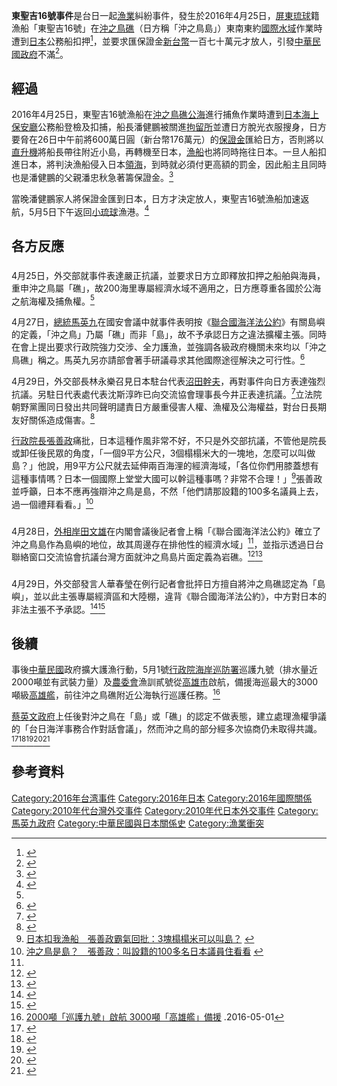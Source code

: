 {{Incomplete|time=2016-05-05T15:05:19+00:00}}
{{Infobox News event
|title=東聖吉16號事件
|image=
|caption=
|date={{Start date|2016|4|25}}
|time=
|place={{JPN}}[[沖之鳥礁|沖之鳥礁]]附近[[公海|公海]]<br><small>（日本單方面聲稱位於其[[專屬經濟區|專屬經濟水域]]内）</small>
|coordinates=
|reported death(s)=
|reported injuries=
|reported property damage=
}}
'''東聖吉16號事件'''是台日一起[[漁業|漁業]]糾紛事件，發生於2016年4月25日，[[屏東縣|屏東]][[琉球鄉|琉球]]籍漁船「東聖吉16號」在[[沖之鳥礁|沖之鳥礁]]（日方稱「沖之鳥島」）東南東約{{convert|150|NM|km|lk=on}}[[國際水域|國際水域]]作業時遭到[[日本|日本]]公務船扣押<ref name="sk-w024">{{Cite news|url=http://www.sankei.com/world/news/160425/wor1604250024-n1.html|script-title=ja:台湾当局が沖ノ鳥島沖の漁船拿捕に抗議「受け入れがたい」|author=田中靖人|publisher=[[產經新聞|產經新聞]]|date=2016-04-25|accessdate=2015-05-09|language=ja|archive-date=2019-05-19|archive-url=https://web.archive.org/web/20190519154127/https://www.sankei.com/world/news/160425/wor1604250024-n1.html|dead-url=no}}</ref>，並要求匯保證金[[新台幣|新台幣]]一百七十萬元才放人，引發[[中華民國政府|中華民國政府]]不滿<ref>{{Cite web |url=http://www.merit-times.com.tw/NewsPage.aspx?unid=435450 |title=我漁船公海捕魚 日扣押 人間福報 2016-4-26 |access-date=2016-05-05 |archive-date=2016-05-31 |archive-url=https://web.archive.org/web/20160531022606/http://www.merit-times.com.tw/NewsPage.aspx?unid=435450 |dead-url=no }}</ref>。

== 經過 ==
2016年4月25日，東聖吉16號漁船在[[沖之鳥礁|沖之鳥礁]][[公海|公海]]進行捕魚作業時遭到[[日本|日本]][[海上保安廳|海上保安廳]]公務船登檢及扣捕，船長潘健鵬被關進[[拘留所|拘留所]]並遭日方脫光衣服搜身，日方要脅在26日中午前將600萬日圓（新台幣176萬元）的[[保證金|保證金]]匯給日方，否則將以[[直升機|直升機]]將船長帶往附近小島，再轉機至日本，[[漁船|漁船]]也將同時拖往日本。一旦人船扣進日本，將判決漁船侵入日本[[領海|領海]]，到時就必須付更高額的罰金，因此船主且同時也是潘健鵬的父親潘忠秋急著籌保證金。<ref>{{Cite web |url=http://udn.com/news/story/1/1652890-%E8%A2%AB%E6%97%A5%E6%89%A3%E6%BC%81%E8%88%B9%E4%B8%BB%E7%B1%8C170%E8%90%AC-26%E6%97%A5%E4%B8%8A%E5%8D%88%E5%8C%AF%E6%AC%BE |title=被日扣漁船主籌170萬 26日上午匯款 |access-date=2016-05-05 |archive-date=2019-06-21 |archive-url=https://web.archive.org/web/20190621131832/https://udn.com/news/story/1/1652890-%E8%A2%AB%E6%97%A5%E6%89%A3%E6%BC%81%E8%88%B9%E4%B8%BB%E7%B1%8C170%E8%90%AC-26%E6%97%A5%E4%B8%8A%E5%8D%88%E5%8C%AF%E6%AC%BE |dead-url=no }}</ref>

當晚潘健鵬家人將保證金匯到日本，日方才決定放人，東聖吉16號漁船加速返航，5月5日下午返回[[小琉球|小琉球]]漁港。<ref name="et-692772">{{Cite web |url=http://www.ettoday.net/news/20160505/692772.htm |title=脫光衣物搜身像犯人　東聖吉16號船長控訴日方蠻橫 2016-05-05 |access-date=2016-05-05 |archive-date=2019-06-29 |archive-url=https://web.archive.org/web/20190629123531/https://www.ettoday.net/news/20160505/692772.htm |dead-url=no }}</ref>

== 各方反應 ==
==={{ROC}}===
4月25日，外交部就事件表達嚴正抗議，並要求日方立即釋放扣押之船舶與海員，重申沖之鳥屬「礁」，故200海里專屬經濟水域不適用之，日方應尊重各國於公海之航海權及捕魚權。<ref name="sk-w024"/>

4月27日，[[中華民國總統|總統]][[馬英九|馬英九]]在國安會議中就事件表明按《[[聯合國海洋法公約|聯合國海洋法公約]]》有關島嶼的定義，「沖之鳥」乃屬「礁」而非「島」，故不予承認日方之違法擴權主張。同時在會上提出要求行政院強力交涉、全力護漁，並強調各級政府機關未來均以「沖之鳥礁」稱之。馬英九另亦請部會著手研議尋求其他國際途徑解決之可行性。<ref>{{Cite news|author=林人芳|url=http://www.nownews.com/n/2016/04/27/2009276|title=我漁船遭日扣押　馬英九：公海海域全力護漁|publisher=NOW 今日新聞網|date=2016-04-27|accessdate=2016-05-09|archive-date=2016-06-29|archive-url=https://web.archive.org/web/20160629200610/http://www.nownews.com/n/2016/04/27/2009276|dead-url=no}}</ref>

4月29日，外交部長林永樂召見日本駐台代表[[沼田幹夫|沼田幹夫]]，再對事件向日方表達強烈抗議。另駐日代表處代表沈斯淳昨已向交流協會理事長今井正表達抗議。<ref name="ltn-984265">{{Cite news|author1=林良昇|author2=王寓中|author3=李欣芳|url=http://news.ltn.com.tw/news/politics/paper/984265|title=沖之鳥礁扣船事件》林永樂今召見日駐台代表抗議|publisher=[[自由時報|自由時報]]|date=2016-04-29|accessdate=2016-05-09|archive-date=2020-03-28|archive-url=https://web.archive.org/web/20200328094720/https://news.ltn.com.tw/news/politics/paper/984265|dead-url=no}}</ref>立法院朝野黨團同日發出共同聲明譴責日方嚴重侵害人權、漁權及公海權益，對台日長期友好關係造成傷害。<ref>{{Cite news|author=葉滕騏|url=http://www.nownews.com/n/2016/04/29/2080555|title=沖之鳥礁事件　立法院發出朝野黨團共同聲明|publisher=NOW 今日新聞網|date=2016-04-29|accessdate=2016-05-09|archive-date=2016-07-04|archive-url=https://web.archive.org/web/20160704042027/http://www.nownews.com/n/2016/04/29/2080555|dead-url=no}}</ref>

[[行政院長|行政院長]][[張善政|張善政]]痛批，日本這種作風非常不好，不只是外交部抗議，不管他是院長或卸任後民眾的角度，「一個9平方公尺，3個榻榻米大的一塊地，怎麼可以叫做島？」他說，用9平方公尺就去延伸兩百海浬的經濟海域，「各位你們用膝蓋想有這種事情嗎？日本一個國際上堂堂大國可以幹這種事嗎？非常不合理！」<ref>[http://www.appledaily.com.tw/realtimenews/article/new/20160426/846996/%E6%97%A5%E6%9C%AC%E6%89%A3%E6%88%91%E6%BC%81%E8%88%B9%E3%80%80%E5%BC%B5%E5%96%84%E6%94%BF%E9%9C%B8%E6%B0%A3%E5%9B%9E%E6%89%B9%EF%BC%9A3%E5%A1%8A%E6%A6%BB%E6%A6%BB%E7%B1%B3%E5%8F%AF%E4%BB%A5%E5%8F%AB%E5%B3%B6%EF%BC%9F 日本扣我漁船　張善政霸氣回批：3塊榻榻米可以叫島？] {{webarchive|url=https://web.archive.org/web/20170112025341/http://www.appledaily.com.tw/realtimenews/article/new/20160426/846996/%E6%97%A5%E6%9C%AC%E6%89%A3%E6%88%91%E6%BC%81%E8%88%B9%E3%80%80%E5%BC%B5%E5%96%84%E6%94%BF%E9%9C%B8%E6%B0%A3%E5%9B%9E%E6%89%B9%EF%BC%9A3%E5%A1%8A%E6%A6%BB%E6%A6%BB%E7%B1%B3%E5%8F%AF%E4%BB%A5%E5%8F%AB%E5%B3%B6%EF%BC%9F |date=2017-01-12 }}</ref>張善政並呼籲，日本不應再強辯沖之鳥是島，不然「他們請那設籍的100多名議員上去，過一個禮拜看看。」<ref>[http://www.setn.com/News.aspx?NewsID=141459&PageGroupID=6 沖之鳥是島？　張善政：叫設籍的100多名日本議員住看看] {{webarchive|url=https://web.archive.org/web/20170112004217/http://www.setn.com/News.aspx?NewsID=141459&PageGroupID=6 |date=2017-01-12 }}</ref>

==={{JPN}}===
4月28日，[[外務大臣_(日本)|外相]][[岸田文雄|岸田文雄]]在内閣會議後記者會上稱「《聯合國海洋法公約》確立了沖之鳥島作為島嶼的地位，故其周邊存在排他性的經濟水域」<ref name="ltn-984265" />，並指示透過日台聯絡窗口交流協會抗議台灣方面就沖之鳥島片面定義為岩礁。<ref>{{Cite news|url=http://www.asahi.com/articles/ASJ4X32C8J4XUTFK001.html|script-title=ja:岸田外相、沖ノ鳥島は「島」　「岩」主張の台湾に抗議|publisher=[[朝日新聞|朝日新聞]]|date=2016-04-28|accessdate=2015-05-09|language=ja|archive-date=2019-06-18|archive-url=https://web.archive.org/web/20190618161311/https://www.asahi.com/articles/ASJ4X32C8J4XUTFK001.html|dead-url=no}}</ref><ref>{{Cite news|url=http://www.yomiuri.co.jp/politics/20160428-OYT1T50076.html|script-title=ja:台湾総統「沖ノ鳥島は岩」、岸田外相が批判|publisher=[[讀賣新聞|讀賣新聞]]|date=2016-04-28|accessdate=2015-05-09|language=ja|archive-date=2016-04-29|archive-url=https://web.archive.org/web/20160429131340/http://www.yomiuri.co.jp/politics/20160428-OYT1T50076.html|dead-url=no}}</ref>

==={{PRC}}===
4月29日，外交部發言人華春瑩在例行記者會批抨日方擅自將沖之鳥礁認定為「島嶼」，並以此主張專屬經濟區和大陸棚，違背《聯合國海洋法公約》，中方對日本的非法主張不予承認。<ref>{{Cite news|url=http://www.zakzak.co.jp/society/foreign/news/20160430/frn1604301535004-n1.htm|script-title=ja:中国も台湾を援護射撃　沖ノ鳥島は「岩にすぎない」「日本のＥＥＺ認めず」|work=[[共同社|共同社]]|publisher=zakzak by 夕刊富士|date=2016-04-30|accessdate=2015-05-09|language=ja|archive-date=2018-05-26|archive-url=https://web.archive.org/web/20180526040941/http://www.zakzak.co.jp/society/foreign/news/20160430/frn1604301535004-n1.htm|dead-url=no}}</ref><ref>{{Cite news|url=http://www.ettoday.net/news/20160429/689648.htm|title=不承認日本非法主張！　大陸外交部：沖之鳥是孤立岩礁|publisher=ETtoday 新聞雲|date=2016-04-29|accessdate=2015-05-09|archive-date=2019-06-16|archive-url=https://web.archive.org/web/20190616221357/https://www.ettoday.net/news/20160429/689648.htm|dead-url=no}}</ref>

== 後續 ==
事後[[中華民國|中華民國]]政府擴大護漁行動，5月1號[[行政院海岸巡防署|行政院海岸巡防署]]巡護九號（排水量近2000噸並有武裝力量）及[[農委會|農委會]]漁訓貳號從[[高雄市|高雄市]]啟航，備援海巡最大的3000噸級[[高雄艦|高雄艦]]，前往沖之鳥礁附近公海執行巡護任務。<ref>[http://www.storm.mg/article/111715 2000噸「巡護九號」啟航 3000噸「高雄艦」備援] {{Wayback|url=http://www.storm.mg/article/111715 |date=20190621220359 }}.2016-05-01</ref>

[[蔡英文政府|蔡英文政府]]上任後對沖之鳥在「島」或「礁」的認定不做表態，建立處理漁權爭議的「台日海洋事務合作對話會議」，然而沖之鳥的部分經多次協商仍未取得共識。<ref>{{Cite web|url =https://www.mofa.gov.tw/News_Content.aspx?n=FAEEE2F9798A98FD&s=6BDA5E27242B273C|author =公眾外交協調會|date =2016年10月31日|title =第一屆「臺日海洋事務合作對話會議」順利舉行|publisher =中華民國外交部}}</ref><ref>{{Cite web|url =https://www.mofa.gov.tw/News_Content.aspx?n=FAEEE2F9798A98FD&s=9BD294D57754331C|author =公眾外交協調會|date =2017年4月10日|title =臺日在東京召開漁業合作工作小組會議|publisher =中華民國外交部}}</ref><ref>{{Cite web|url =https://www.mofa.gov.tw/News_Content.aspx?n=8742DCE7A2A28761&s=37EA7490720374EB|author =公眾外交協調會|date =2017年12月20日|title =第二屆「臺日海洋事務合作對話會議」順利舉行|publisher =中華民國外交部|access-date =2019年9月13日|archive-date =2020年11月5日|archive-url =https://web.archive.org/web/20201105184707/https://www.mofa.gov.tw/News_Content.aspx?n=8742DCE7A2A28761&s=37EA7490720374EB|dead-url =no}}</ref><ref>{{Cite web|url =https://www.mofa.gov.tw/News_Content_M_2.aspx?n=FAEEE2F9798A98FD&sms=6DC19D8F09484C89&s=C06409A9B9C36C47|author =公眾外交協調會|date =2018年12月27日|title =第三屆「臺日海洋事務合作對話」圓滿舉行，會中簽署「走私及非法入出國應處合作」及「海洋科學研究合作」備忘錄|publisher =中華民國外交部|access-date =2019年9月13日|archive-date =2020年11月5日|archive-url =https://web.archive.org/web/20201105211226/https://www.mofa.gov.tw/News_Content_M_2.aspx?n=FAEEE2F9798A98FD&sms=6DC19D8F09484C89&s=C06409A9B9C36C47|dead-url =no}}</ref><ref>{{Cite web|url =https://www.mofa.gov.tw/News_Content.aspx?n=8742DCE7A2A28761&s=083C6383817A6A5E|author =公眾外交協調會|date =2019年12月2日|title =第四屆「臺日海洋事務合作對話」順利舉行|publisher =中華民國外交部|access-date =2019年12月20日|archive-date =2020年8月9日|archive-url =https://web.archive.org/web/20200809083225/https://www.mofa.gov.tw/News_Content.aspx?n=8742DCE7A2A28761&s=083C6383817A6A5E|dead-url =no}}</ref>

== 參考資料 ==
{{Reflist|30em}}

[[Category:2016年台湾事件|Category:2016年台湾事件]]
[[Category:2016年日本|Category:2016年日本]]
[[Category:2016年國際關係|Category:2016年國際關係]]
[[Category:2010年代台灣外交事件|Category:2010年代台灣外交事件]]
[[Category:2010年代日本外交事件|Category:2010年代日本外交事件]]
[[Category:馬英九政府|Category:馬英九政府]]
[[Category:中華民國與日本關係史|Category:中華民國與日本關係史]]
[[Category:漁業衝突|Category:漁業衝突]]